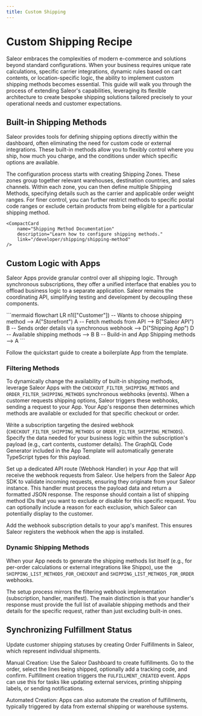 ```yaml
---
title: Custom Shipping
---
```



# Custom Shipping Recipe 

Saleor embraces the complexities of modern e-commerce and solutions beyond standard configurations. When your business requires unique rate calculations, specific carrier integrations, dynamic rules based on cart contents, or location-specific logic, the ability to implement custom shipping methods becomes essential. This guide will walk you through the process of extending Saleor's capabilities, leveraging its flexible architecture to create bespoke shipping solutions tailored precisely to your operational needs and customer expectations.


## Built-in Shipping Methods

Saleor provides tools for defining shipping options directly within the dashboard, often eliminating the need for custom code or external integrations. These built-in methods allow you to flexibly control where you ship, how much you charge, and the conditions under which specific options are available.

The configuration process starts with creating Shipping Zones. These zones group together relevant warehouses, destination countries, and sales channels. Within each zone, you can then define multiple Shipping Methods, specifying details such as the carrier and applicable order weight ranges. For finer control, you can further restrict methods to specific postal code ranges or exclude certain products from being eligible for a particular shipping method.

<div style={{display: 'flex', gap: '1rem', flexWrap: 'wrap', paddingBottom: '4rem'}}>
    <CompactCard
        name="Shipping Zone Documentation"
        description="Learn how to configure shipping zones."
        link="/developer/shipping/shipping-zone"
    />

    <CompactCard
        name="Shipping Method Documentation"
        description="Learn how to configure shipping methods."
        link="/developer/shipping/shipping-method"
    />
</div>

## Custom Logic with Apps

Saleor Apps provide granular control over all shipping logic. Through synchronous subscriptions, they offer a unified interface that enables you to offload business logic to a separate application. Saleor remains the coordinating API, simplifying testing and development by decoupling these components.


<div style={{paddingTop: '2rem', paddingBottom: '2rem'}}>
```mermaid
flowchart LR
    n1(["Customer"]) -- Wants to choose shipping method --> A("Storefront")
    A -- Fetch methods from API --> B("Saleor API")
    B -- Sends order details via synchronous webhook --> D("Shipping App")
    D -- Available shipping methods --> B
    B -- Build-in and App Shipping methods --> A
```
</div>

Follow the quickstart guide to create a boilerplate App from the template.

<RecipeResourceGrid>
    <CompactCard
        name="Apps Quickstart"
        description="Learn how to create Saleor Apps."
        link="/developer/extending/apps/quickstart"
    />
   <CompactCard
        name="Shipping Events"
        description="Learn about synchronous shipping events."
        link="/developer/extending/webhooks/synchronous-events/shipping"
    />
</RecipeResourceGrid>

### Filtering Methods

To dynamically change the availability of built-in shipping methods, leverage Saleor Apps with the `CHECKOUT_FILTER_SHIPPING_METHODS` and `ORDER_FILTER_SHIPPING_METHODS` synchronous webhooks (events). When a customer requests shipping options, Saleor triggers these webhooks, sending a request to your App. Your App's response then determines which methods are available or excluded for that specific checkout or order.

Write a subscription targeting the desired webhook (`CHECKOUT_FILTER_SHIPPING_METHODS` or `ORDER_FILTER_SHIPPING_METHODS`). Specify the data needed for your business logic within the subscription's payload (e.g., cart contents, customer details). The GraphQL Code Generator included in the App Template will automatically generate TypeScript types for this payload.

Set up a dedicated API route (Webhook Handler) in your App that will receive the webhook requests from Saleor. Use helpers from the Saleor App SDK to validate incoming requests, ensuring they originate from your Saleor instance.
This handler must process the payload data and return a formatted JSON response. The response should contain a list of shipping method IDs that you want to exclude or disable for this specific request. You can optionally include a reason for each exclusion, which Saleor can potentially display to the customer.

Add the webhook subscription details to your app's manifest. This ensures Saleor registers the webhook when the app is installed.

<RecipeResourceGrid>
    <CompactCard
        name="App SDK Webhook Helpers"
        description="Learn about webhook utilities."
        link="/developer/extending/apps/developing-apps/app-sdk/saleor-webhook"
    />
   <CompactCard
        name="Shipping Events"
        description="Learn about the synchronous shipping webhooks."
        link="/developer/extending/webhooks/synchronous-events/shipping"
    />
</RecipeResourceGrid>

### Dynamic Shipping Methods

When your App needs to generate the shipping methods list itself (e.g., for per-order calculations or external integrations like Shippo), use the `SHIPPING_LIST_METHODS_FOR_CHECKOUT` and `SHIPPING_LIST_METHODS_FOR_ORDER` webhooks.

The setup process mirrors the filtering webhook implementation (subscription, handler, manifest). The main distinction is that your handler's response must provide the full list of available shipping methods and their details for the specific request, rather than just excluding built-in ones.

## Synchronizing Fulfillment Status

Update customer shipping statuses by creating Order Fulfillments in Saleor, which represent individual shipments.

Manual Creation: Use the Saleor Dashboard to create fulfillments. Go to the order, select the lines being shipped, optionally add a tracking code, and confirm. Fulfillment creation triggers the `FULFILLMENT_CREATED` event. Apps can use this for tasks like updating external services, printing shipping labels, or sending notifications.

Automated Creation: Apps can also automate the creation of fulfillments, typically triggered by data from external shipping or warehouse systems.

<RecipeResourceGrid>
   <CompactCard
        name="Fulfillment Lifecycle"
        description="Learn how fulfillments change over time."
        link="/developer/order/order-fulfillment"
    />
   <CompactCard
        name="App Communication"
        description="Learn about synchronizing status between services."
        link="/developer/extending/apps/architecture/communication-between-app-and-saleor#app-to-saleor-api"
    />
    <CompactCard
        name="External Webhooks"
        description="Learn about handling webhooks in multi-tenant environments."
        link="/developer/extending/apps/developing-apps/apps-patterns/handling-external-webhooks"
    />
</RecipeResourceGrid>
